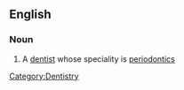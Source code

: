 ==English==

===Noun===
{{en-noun}}

# A [[dentist]] whose speciality is [[periodontics]]

[[Category:Dentistry]]